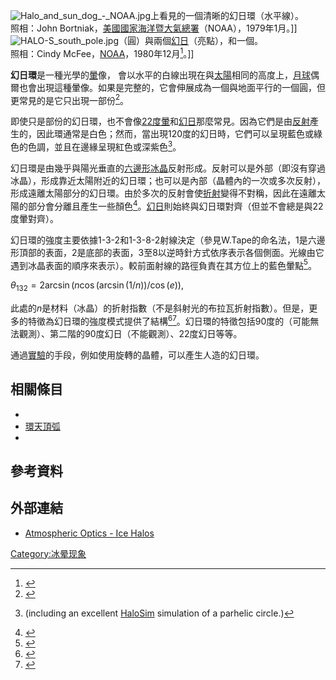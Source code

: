 [[Image:Halo_and_sun_dog_-_NOAA.jpg|thumb]]上看見的一個清晰的幻日環（水平線）。<br />照相：John Bortniak，[[美國國家海洋暨大氣總署|美國國家海洋暨大氣總署]]（NOAA），1979年1月。]]
[[Image:HALO-S_south_pole.jpg|thumb]]（圓）與兩個[[幻日|幻日]]（亮點），和一個{{link-en|上切線弧|Upper and lower tangent arcs}}。<br />照相：Cindy McFee，[[NOAA|NOAA]]，1980年12月<ref name="NOAA-McFee">{{cite web|url=http://www.photolib.noaa.gov/historic/nws/wea00195.htm |title=A magnificent halo |publisher=[[NOAA|NOAA]] |date=1980-12-21 |accessdate=2007-04-14 |archiveurl=https://web.archive.org/web/20061213123117/http://www.photolib.noaa.gov/historic/nws/wea00195.htm |archivedate=2006-12-13 |url-status=dead }}</ref>。]]

'''幻日環'''是一種光學的[[暈|暈]]像， 會以水平的白線出現在與[[太陽|太陽]]相同的高度上，[[月球|月球]]偶爾也會出現這種暈像。如果是完整的，它會伸展成為一個與地面平行的一個圓，但更常見的是它只出現一部份<ref name="atoptics-parhelic">{{cite web
 | url = http://www.atoptics.co.uk/halo/parcirc.htm
 | title = Parhelic Circle
 | publisher = Atmospheric Optics
 | accessdate = 2007-04-15
 | author = Koby Harati
 | archive-date = 2007-04-28
 | archive-url = https://web.archive.org/web/20070428163346/http://www.atoptics.co.uk/halo/parcirc.htm
 | dead-url = no
 }}</ref>。

即使只是部份的幻日環，也不會像[[22度暈|22度暈]]和[[幻日|幻日]]那麼常見。因為它們是由[[反射_(物理學)|反射]]產生的，因此環通常是白色；然而，當出現120度的幻日時，它們可以呈現藍色或綠色的色調，並且在邊緣呈現紅色或深紫色<ref name="paraselene">{{cite web
 | url = http://www.paraselene.de?uk:113554
 | title = Parhelic Circle
 | publisher = www.paraselene.de
 | accessdate = 2009-02-01
 | author = 
 | archive-date = 2011-07-19
 | archive-url = https://web.archive.org/web/20110719071911/http://www.paraselene.de/?uk:113554
 | dead-url = no
 }} (including an excellent [[HaloSim|HaloSim]] simulation of a parhelic circle.)</ref>。

幻日環是由幾乎與陽光垂直的[[六邊形|六邊形]][[冰晶|冰晶]]反射形成。反射可以是外部（即沒有穿過冰晶），形成靠近太陽附近的幻日環；也可以是內部（晶體內的一次或多次反射），形成遠離太陽部分的幻日環。由於多次的反射會使[[折射|折射]]變得不對稱，因此在遠離太陽的部分會分離且產生一些顏色<ref name="atoptics-parhelic-formation">{{cite web
 | url = http://www.atoptics.co.uk/halo/pcpaths.htm
 | title = Parhelic Circle Formation
 | publisher = Atmospheric Optics
 | accessdate = 2007-04-15
 | author = Les Cowley
 | archive-date = 2007-05-01
 | archive-url = https://web.archive.org/web/20070501223310/http://www.atoptics.co.uk/halo/pcpaths.htm
 | dead-url = no
 }}</ref>。[[幻日|幻日]]則始終與幻日環對齊（但並不會總是與22度暈對齊）{{Citation needed|date=August 2010}}。

幻日環的強度主要依據1-3-2和1-3-8-2射線決定（參見W.Tape的命名法，1是六邊形頂部的表面，2是底部的表面，3至8以逆時針方式依序表示各個側面。光線由它遇到冰晶表面的順序來表示）。較前面射線的路徑負責在其方位上的藍色暈點<ref name="Blue">{{cite journal
 | last1 = Sillanpää | first1 = M.
 | last2 = Moilanen | first2 = J.
 | last3 = Riikonen | first3 = M.
 | last4 = Pekkola | first4 = M.
 | title = Blue spot on the parhelic circle
 | journal = Applied Optics
 | volume = 40
 | pages = 5275–5279
 | date = 2001 | doi=10.1364/ao.40.005275
|bibcode = 2001ApOpt..40.5275S }}</ref>。

<math>\theta_{\mathfrak{1}\mathfrak{3}\mathfrak{2}}=2\arcsin\left(n\cos\left(\arcsin\left(1/n\right)\right)/\cos\left(e\right)\right)</math>,

此處的<math>n</math>是材料（冰晶）的折射指數（不是斜射光的布拉瓦折射指數）。但是，更多的特徵為幻日環的強度模式提供了結構<ref name="Selmke2015">{{cite journal
 | last1 = Selmke
 | first1 = M.
 | title = Artificial Halos
 | journal = American Journal of Physics
 | volume = 83
 | issue = 9
 | pages = 751
 | url = http://scitation.aip.org/content/aapt/journal/ajp/83/9/10.1119/1.4923458
 | doi = 10.1119/1.4923458
 | date = 2015
 | bibcode = 2015AmJPh..83..751S
 | access-date = 2020-01-08
 | archive-date = 2016-09-16
 | archive-url = https://web.archive.org/web/20160916082036/http://scitation.aip.org/content/aapt/journal/ajp/83/9/10.1119/1.4923458
 | dead-url = no
 }}</ref><ref name="Borchardt2015">{{cite journal
 | last1 = Borchardt
 | first1 = S.
 | last2 = Selmke
 | first2 = M.
 | title = Intensity distribution of the parhelic circle and embedded parhelia at zero solar elevation: theory and experiments
 | journal = Applied Optics
 | volume = 54
 | issue = 22
 | pages = 6608–6615
 | url = https://www.osapublishing.org/ao/abstract.cfm?uri=ao-54-22-6608
 | doi = 10.1364/AO.54.006608
 | date = 2015
 | bibcode = 2015ApOpt..54.6608B
 | access-date = 2020-01-08
 | archive-date = 2020-04-20
 | archive-url = https://web.archive.org/web/20200420071359/https://www.osapublishing.org/ao/abstract.cfm?uri=ao-54-22-6608
 | dead-url = no
 }}</ref>。幻日環的特徵包括90度的{{link-en|利耶奎斯特幻日|Liljequist parhelion}}（可能無法觀測）、第二階的90度幻日（不能觀測）、22度幻日等等。

通過[[暈|實驗]]的手段，例如使用旋轉的晶體，可以產生人造的幻日環。

== 相關條目 ==
* {{link-en|切弧|Upper and lower tangent arcs}}
* [[環天頂弧|環天頂弧]]
* {{link-en|利耶奎斯特幻日|Liljequist parhelion}}

== 參考資料 ==
<references/>

== 外部連結 ==
* [http://www.atoptics.co.uk/halosim.htm Atmospheric Optics - Ice Halos] {{Wayback|url=http://www.atoptics.co.uk/halosim.htm |date=20130728133158 }}

{{冰晕现象}}

[[Category:冰晕现象|Category:冰晕现象]]